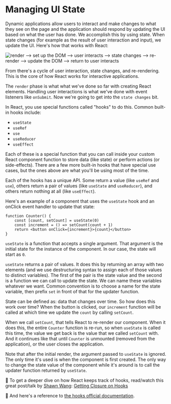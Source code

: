 # Managing UI State

Dynamic applications allow users to interact and make changes to what they see
on the page and the application should respond by updating the UI based on what
the user has done. We accomplish this by using state. When state changes (for
example as the result of user interaction and input), we update the UI. Here's
how that works with React:

![render --> set up the DOM --> user interacts --> state changes --> re-render --> update the DOM --> return to user interacts](/react-app-lifecycle.png)

From there's a cycle of user interaction, state changes, and re-rendering. This
is the core of how React works for interactive applications.

The `render` phase is what what we've done so far with creating React elements.
Handling user interactions is what we've done with event listeners like
`onSubmit`. Now we're going to get into the `state changes` bit.

In React, you use special functions called "hooks" to do this. Common built-in
hooks include:

- `useState`
- `useRef`
- `use`
- `useReducer`
- `useEffect`

Each of these is a special function that you can call inside your custom React
component function to store data (like state) or perform actions (or
side-effects). There are a few more built-in hooks that have special use cases,
but the ones above are what you'll be using most of the time.

Each of the hooks has a unique API. Some return a value (like `useRef` and
`use`), others return a pair of values (like `useState` and
`useReducer`), and others return nothing at all (like `useEffect`).

Here's an example of a component that uses the `useState` hook and an onClick
event handler to update that state:

```tsx
function Counter() {
	const [count, setCount] = useState(0)
	const increment = () => setCount(count + 1)
	return <button onClick={increment}>{count}</button>
}
```

`useState` is a function that accepts a single argument. That argument is
the initial state for the instance of the component. In our case, the state will
start as `0`.

`useState` returns a pair of values. It does this by returning an array
with two elements (and we use destructuring syntax to assign each of those
values to distinct variables). The first of the pair is the state value and the
second is a function we can call to update the state. We can name these
variables whatever we want. Common convention is to choose a name for the state
variable, then prefix `set` in front of that for the updater function.

State can be defined as: data that changes over time. So how does this work over
time? When the button is clicked, our `increment` function will be called at
which time we update the `count` by calling `setCount`.

When we call `setCount`, that tells React to re-render our component. When it
does this, the entire `Counter` function is re-run, so when `useState` is
called this time, the value we get back is the value that we called `setCount`
with. And it continues like that until `Counter` is unmounted (removed from the
application), or the user closes the application.

Note that after the initial render, the argument passed to `useState` is
ignored. The only time it's used is when the component is first created. The
only way to change the state value of the component while it's around is to
call the updater function returned by `useState`.

📜 To get a deeper dive on how React keeps track of hooks, read/watch this great
post/talk by [Shawn Wang](https://twitter.com/swyx):
[Getting Closure on Hooks](https://www.swyx.io/getting-closure-on-hooks/)

📜 And here's a reference to
[the hooks official documentation](https://reactjs.org/hooks).
